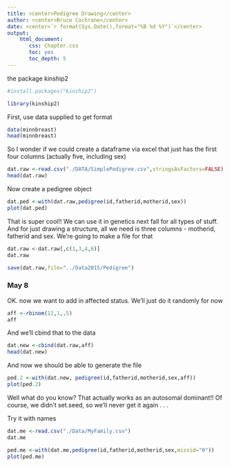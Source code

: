 ```yaml
---
title: <center>Pedigree Drawing</center>
author: <center>Bruce Cochrane</center>
date: <center>`r format(Sys.Date(),format="%B %d %Y")`</center>
output: 
    html_document:
       css: Chapter.css
       toc: yes
       toc_depth: 5
---
```


 the package kinship2
```r
#install.packages("kinship2")
```
```r
library(kinship2)
```
First, use data supplied to get format
```r
data(minnbreast)
head(minnbreast)
```

So I wonder if we could create a dataframe via excel that just has the first four columns (actually five, including sex)

```r
dat.raw <-read.csv("./DATA/SimplePedigree.csv",stringsAsFactors=FALSE)
head(dat.raw)
```
Now create a pedigree object
```r
dat.ped <-with(dat.raw,pedigree(id,fatherid,motherid,sex))
plot(dat.ped)
```
That is super cool!!  We can use it in genetics next fall for all types of stuff.  And for just drawing a structure, all we need is three columns - motherid, fatherid and sex.  We're going to make a file for that
```r
dat.raw <-dat.raw[,c(1,3,4,6)]
dat.raw
```
```r
save(dat.raw,file="../Data2015/Pedigree")
```
### May 8

OK.  now we want to add in affected status.  We'll just do it randomly for now
```r
aff <-rbinom(12,1,.5)
aff
```
And we'll cbind that to the data
```r
dat.new <-cbind(dat.raw,aff)
head(dat.new)
```
And now we should be able to generate the file
```r
ped.2 <-with(dat.new, pedigree(id,fatherid,motherid,sex,aff))
plot(ped.2)
```
Well what do you know?  That actually works as an autosomal dominant!!  Of course, we didn't set.seed, so we'll never get it again . . . 


Try it with names
```r
dat.me <-read.csv("./Data/MyFamily.csv")
dat.me
```
```r
ped.me <-with(dat.me,pedigree(id,fatherid,motherid,sex,missid="0"))
plot(ped.me)
```

